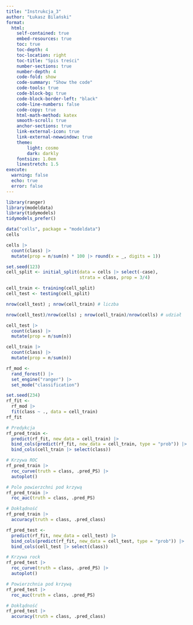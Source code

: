 ```yaml
---
title: "Instrukcja_3"
author: "Łukasz Bilański"
format: 
  html:
    self-contained: true
    embed-resources: true
    toc: true
    toc-depth: 4
    toc-location: right
    toc-title: "Spis treści"
    number-sections: true
    number-depth: 4
    code-fold: show
    code-summary: "Show the code"
    code-tools: true
    code-block-bg: true
    code-block-border-left: "black"
    code-line-numbers: false
    code-copy: true
    html-math-method: katex
    smooth-scroll: true
    anchor-sections: true
    link-external-icon: true
    link-external-newwindow: true
    theme:
        light: cosmo
        dark: darkly
    fontsize: 1.0em
    linestretch: 1.5
execute:
  warning: false
  echo: true
  error: false
---
```



```r
library(ranger)
library(modeldata)
library(tidymodels)
tidymodels_prefer()
```


```r
data("cells", package = "modeldata")
cells
```


```r
cells |> 
  count(class) |> 
  mutate(prop = n/sum(n) * 100 |> round(x = _, digits = 1))
```

```r
set.seed(123)
cell_split <- initial_split(data = cells |> select(-case),
                            strata = class, prop = 3/4)

cell_train <- training(cell_split)
cell_test <- testing(cell_split)
```

```r
nrow(cell_test) ; nrow(cell_train) # liczba
```

```r
nrow(cell_test)/nrow(cells) ; nrow(cell_train)/nrow(cells) # udział
```

```r
cell_test |> 
  count(class) |> 
  mutate(prop = n/sum(n))
```

```r
cell_train |> 
  count(class) |> 
  mutate(prop = n/sum(n))
```


```r
rf_mod <- 
  rand_forest() |> 
  set_engine("ranger") |> 
  set_mode("classification")
```

```r
set.seed(234)
rf_fit <- 
  rf_mod |> 
  fit(class ~ ., data = cell_train)
rf_fit
```

```r
# Predykcja 
rf_pred_train <-
  predict(rf_fit, new_data = cell_train) |> 
  bind_cols(predict(rf_fit, new_data = cell_train, type = "prob")) |> 
  bind_cols(cell_train |> select(class))

# Krzywa ROC
rf_pred_train |> 
  roc_curve(truth = class, .pred_PS) |> 
  autoplot()
```

```r
# Pole powierzchni pod krzywą 
rf_pred_train |> 
  roc_auc(truth = class, .pred_PS)
```

```r
# Dokłądność
rf_pred_train |> 
  accuracy(truth = class, .pred_class)
```


```r
rf_pred_test <- 
  predict(rf_fit, new_data = cell_test) |> 
  bind_cols(predict(rf_fit, new_data = cell_test, type = "prob")) |> 
  bind_cols(cell_test |> select(class))

# Krzywa rock
rf_pred_test |> 
  roc_curve(truth = class, .pred_PS) |> 
  autoplot()
```


```r
# Powierzchnia pod krzywą 
rf_pred_test |> 
  roc_auc(truth = class, .pred_PS)
```

```r
# Dokłądność
rf_pred_test |> 
  accuracy(truth = class, .pred_class)
```



